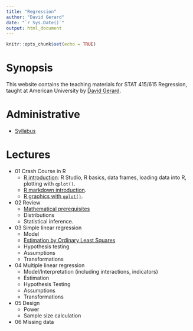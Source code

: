 ```yaml
---
title: "Regression"
author: "David Gerard"
date: "`r Sys.Date()`"
output: html_document
---
```


```r
knitr::opts_chunk$set(echo = TRUE)
```

# Synopsis

This website contains the teaching materials for STAT 415/615 Regression, taught at American 
University by [David Gerard](https://dcgerard.github.io/).

# Administrative

- [Syllabus](./syllabus.html)

# Lectures

- 01 Crash Course in R
  - [R introduction](./01_r_intro.html): R Studio, R basics, data frames, loading data into R, plotting with `qplot()`.
  - [R markdown introduction](01_r_markdown.html).
  - [R graphics with `qplot()`](./01_qplot.html).
- 02 Review
  - [Mathematical prerequisites](./02_math_prereq.html)
  - Distributions
  - Statistical inference.
- 03 Simple linear regression
  - Model
  - [Estimation by Ordinary Least Squares](./03_ols.html)
  - Hypothesis testing
  - Assumptions
  - Transformations
- 04 Multiple linear regression
  - Model/Interpretation (including interactions, indicators)
  - Estimation
  - Hypothesis Testing
  - Assumptions
  - Transformations
- 05 Design
  - Power
  - Sample size calculation
- 06 Missing data
